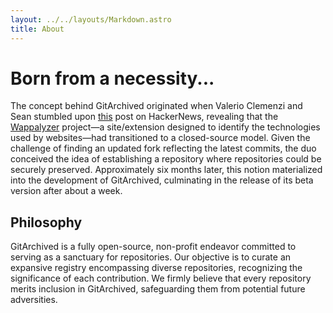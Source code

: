 ```yaml
---
layout: ../../layouts/Markdown.astro
title: About
---
```


# Born from a necessity...

The concept behind GitArchived originated when Valerio Clemenzi and Sean stumbled upon [this](https://news.ycombinator.com/item?id=37236746) post on HackerNews, revealing that the [Wappalyzer](https://www.wappalyzer.com/) project—a site/extension designed to identify the technologies used by websites—had transitioned to a closed-source model. Given the challenge of finding an updated fork reflecting the latest commits, the duo conceived the idea of establishing a repository where repositories could be securely preserved. Approximately six months later, this notion materialized into the development of GitArchived, culminating in the release of its beta version after about a week.

## Philosophy

GitArchived is a fully open-source, non-profit endeavor committed to serving as a sanctuary for repositories. Our objective is to curate an expansive registry encompassing diverse repositories, recognizing the significance of each contribution. We firmly believe that every repository merits inclusion in GitArchived, safeguarding them from potential future adversities.